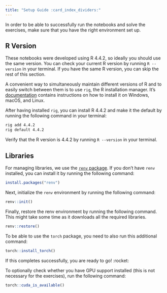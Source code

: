 ```yaml
---
title: "Setup Guide :card_index_dividers:"
---
```


In order to be able to successfully run the notebooks and solve the exercises, make sure that you have the right environment set up.

## R Version

These notebooks were developed using R 4.4.2, so ideally you should use the same version.
You can check your current R version by running `R --version` in your terminal.
If you have the same R version, you can skip the rest of this section.

A convenient way to simultaneously maintain different versions of R and to easily switch between them is to use `rig`, the R installation manager.
It's [documentation](https://github.com/r-lib/rig?tab=readme-ov-file#id-installation) contains instructions on how to install it on Windows, macOS, and Linux.

After having installed `rig`, you can install R 4.4.2 and make it the default by running the following command in your terminal:

```bash
rig add 4.4.2
rig default 4.4.2
```

Verify that the R version is 4.4.2 by running `R --version` in your terminal.

## Libraries

For managing libraries, we use the [`renv` package](https://rstudio.github.io/renv/articles/renv.html).
If you don't have `renv` installed, you can install it by running the following command:

```r
install.packages("renv")
```

Next, initialize the `renv` environment by running the following command:

```r
renv::init()
```

Finally, restore the renv environment by running the following command.
This might take some time as it downloads all the required libraries.

```r
renv::restore()
```

To be able to use the `torch` package, you need to also run this additional command:

```r
torch::install_torch()
```

If this completes successfully, you are ready to go! :rocket:

To optionally check whether you have GPU support installed (this is not necessary for the exercises), run the following command:

```r
torch::cuda_is_available()
```
